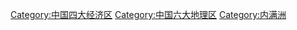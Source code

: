 {{Catnav|頁面分類|...|中国地理|中国区域地理|中国地理大区|中国六大地理区}}

{{catmore|中国东北地区}}

[[Category:中国四大经济区|Category:中国四大经济区]]
[[Category:中国六大地理区|Category:中国六大地理区]]
[[Category:内满洲|Category:内满洲]]